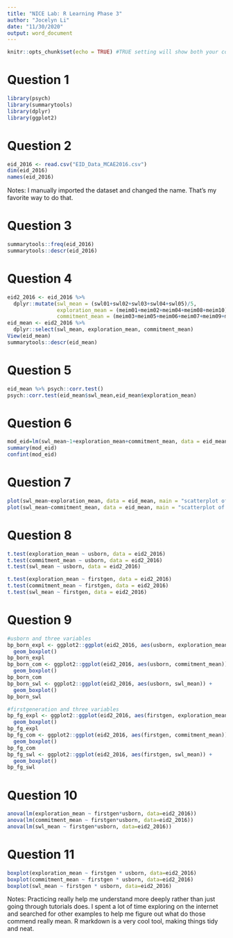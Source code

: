 ```yaml
---
title: "NICE Lab: R Learning Phase 3"
author: "Jocelyn Li"
date: "11/30/2020"
output: word_document
---
```


```r
knitr::opts_chunk$set(echo = TRUE) #TRUE setting will show both your code and the output
```

# Question 1
```r
library(psych)
library(summarytools)
library(dplyr)
library(ggplot2)
```

# Question 2
```r
eid_2016 <- read.csv("EID_Data_MCAE2016.csv")
dim(eid_2016)
names(eid_2016)
```
Notes: I manually imported the dataset and changed the name. That's my favorite way to do that.

# Question 3
```r
summarytools::freq(eid_2016)
summarytools::descr(eid_2016)
```

# Question 4
```r
eid2_2016 <- eid_2016 %>% 
  dplyr::mutate(swl_mean = (swl01+swl02+swl03+swl04+swl05)/5, 
                exploration_mean = (meim01+meim02+meim04+meim08+meim10)/5,
                commitment_mean = (meim03+meim05+meim06+meim07+meim09+meim11+meim12)/7)
eid_mean <- eid2_2016 %>%
  dplyr::select(swl_mean, exploration_mean, commitment_mean)
View(eid_mean)
summarytools::descr(eid_mean)
```

# Question 5
```r
eid_mean %>% psych::corr.test()
psych::corr.test(eid_mean$swl_mean,eid_mean$exploration_mean)
```

# Question 6
```r
mod_eid=lm(swl_mean~1+exploration_mean+commitment_mean, data = eid_mean)
summary(mod_eid)
confint(mod_eid)
```

# Question 7
```r
plot(swl_mean~exploration_mean, data = eid_mean, main = "scatterplot of exploration mean and satisfaction mean", xlab = "mean exploration of Multigroup Ethnic Identity Measure", ylab = "mean satisfaction with life" )
plot(swl_mean~commitment_mean, data = eid_mean, main = "scatterplot of commitment mean and satisfaction mean", xlab = "mean commitment of Multigroup Ethnic Identity Measure", ylab = "mean satisfaction with life" )
```

# Question 8
```r
t.test(exploration_mean ~ usborn, data = eid2_2016)
t.test(commitment_mean ~ usborn, data = eid2_2016)
t.test(swl_mean ~ usborn, data = eid2_2016)

t.test(exploration_mean ~ firstgen, data = eid2_2016)
t.test(commitment_mean ~ firstgen, data = eid2_2016)
t.test(swl_mean ~ firstgen, data = eid2_2016)
```

# Question 9
```r
#usborn and three variables 
bp_born_expl <- ggplot2::ggplot(eid2_2016, aes(usborn, exploration_mean)) +
  geom_boxplot()
bp_born_expl
bp_born_com <- ggplot2::ggplot(eid2_2016, aes(usborn, commitment_mean)) +
  geom_boxplot()
bp_born_com
bp_born_swl <- ggplot2::ggplot(eid2_2016, aes(usborn, swl_mean)) +
  geom_boxplot()
bp_born_swl

#firstgeneration and three variables 
bp_fg_expl <- ggplot2::ggplot(eid2_2016, aes(firstgen, exploration_mean)) +
  geom_boxplot()
bp_fg_expl
bp_fg_com <- ggplot2::ggplot(eid2_2016, aes(firstgen, commitment_mean)) +
  geom_boxplot()
bp_fg_com
bp_fg_swl <- ggplot2::ggplot(eid2_2016, aes(firstgen, swl_mean)) +
  geom_boxplot()
bp_fg_swl
```

# Question 10
```r
anova(lm(exploration_mean ~ firstgen*usborn, data=eid2_2016))
anova(lm(commitment_mean ~ firstgen*usborn, data=eid2_2016))
anova(lm(swl_mean ~ firstgen*usborn, data=eid2_2016))
```

# Question 11
```r
boxplot(exploration_mean ~ firstgen * usborn, data=eid2_2016)
boxplot(commitment_mean ~ firstgen * usborn, data=eid2_2016)
boxplot(swl_mean ~ firstgen * usborn, data=eid2_2016)
```
Notes: Practicing really help me understand more deeply rather than just going through tutorials does. I spent a lot of time exploring on the internet and searched for other examples to help me figure out what do those commend really mean. R markdown is a very cool tool, making things tidy and neat.